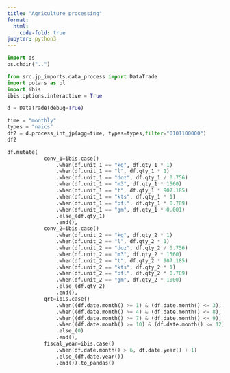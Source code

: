 ```yaml
---
title: "Agriculture processing"
format:
  html:
    code-fold: true
jupyter: python3
---
```


```python
import os
os.chdir("..")
```

```python
from src.jp_imports.data_process import DataTrade
import polars as pl
import ibis
ibis.options.interactive = True
```

```python
d = DataTrade(debug=True)
```


```python
time = "monthly"
types = "naics"
df2 = d.process_int_jp(agg=time, types=types,filter="0101100000")
df2
```

```python
df.mutate(
            conv_1=ibis.case()
                .when(df.unit_1 == "kg", df.qty_1 * 1)
                .when(df.unit_1 == "l", df.qty_1 * 1)
                .when(df.unit_1 == "doz", df.qty_1 / 0.756)
                .when(df.unit_1 == "m3", df.qty_1 * 1560)
                .when(df.unit_1 == "t", df.qty_1 * 907.185)
                .when(df.unit_1 == "kts", df.qty_1 * 1)
                .when(df.unit_1 == "pfl", df.qty_1 * 0.789)
                .when(df.unit_1 == "gm", df.qty_1 * 0.001)
                .else_(df.qty_1)
                .end(),
            conv_2=ibis.case()
                .when(df.unit_2 == "kg", df.qty_2 * 1)
                .when(df.unit_2 == "l", df.qty_2 * 1)
                .when(df.unit_2 == "doz", df.qty_2 / 0.756)
                .when(df.unit_2 == "m3", df.qty_2 * 1560)
                .when(df.unit_2 == "t", df.qty_2 * 907.185)
                .when(df.unit_2 == "kts", df.qty_2 * 1)
                .when(df.unit_2 == "pfl", df.qty_2 * 0.789)
                .when(df.unit_2 == "gm", df.qty_2 * 1000)
                .else_(df.qty_2)
                .end(),
            qrt=ibis.case()
                .when((df.date.month() >= 1) & (df.date.month() <= 3), 1)
                .when((df.date.month() >= 4) & (df.date.month() <= 8), 2)
                .when((df.date.month() >= 7) & (df.date.month() <= 9), 3)
                .when((df.date.month() >= 10) & (df.date.month() <= 12), 4)
                .else_(0)
                .end(),
            fiscal_year=ibis.case()
                .when(df.date.month() > 6, df.date.year() + 1)
                .else_(df.date.year())
                .end()).to_pandas()
```
